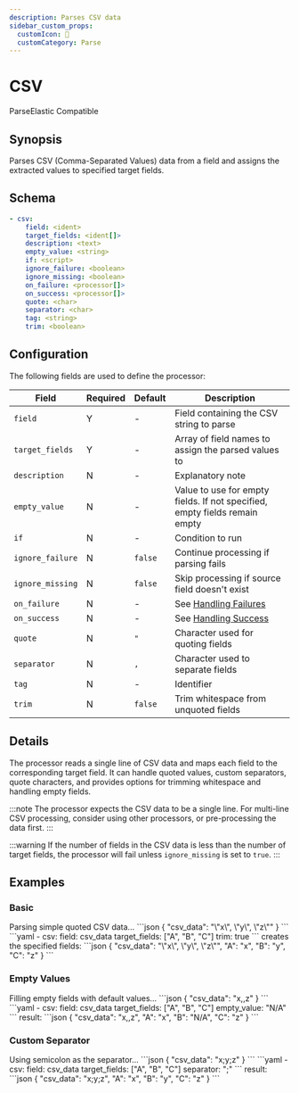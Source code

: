 ```yaml
---
description: Parses CSV data
sidebar_custom_props: 
  customIcon: 📄
  customCategory: Parse
---
```


# CSV

<span className="theme-doc-version-badge badge badge--primary">Parse</span><span className="theme-doc-version-badge badge badge--secondary">Elastic Compatible</span>

## Synopsis

Parses CSV (Comma-Separated Values) data from a field and assigns the extracted values to specified target fields.

## Schema

```yaml {2,3}
- csv:
    field: <ident>
    target_fields: <ident[]>
    description: <text>
    empty_value: <string>
    if: <script>
    ignore_failure: <boolean>
    ignore_missing: <boolean>
    on_failure: <processor[]>
    on_success: <processor[]>
    quote: <char>
    separator: <char>
    tag: <string>
    trim: <boolean>
```

## Configuration

The following fields are used to define the processor:

|Field|Required|Default|Description|
|---|---|---|---|
|`field`|Y|-|Field containing the CSV string to parse|
|`target_fields`|Y|-|Array of field names to assign the parsed values to|
|`description`|N|-|Explanatory note|
|`empty_value`|N|-|Value to use for empty fields. If not specified, empty fields remain empty|
|`if`|N|-|Condition to run|
|`ignore_failure`|N|`false`|Continue processing if parsing fails|
|`ignore_missing`|N|`false`|Skip processing if source field doesn't exist|
|`on_failure`|N|-|See [Handling Failures](../handling-failures.mdx)|
|`on_success`|N|-|See [Handling Success](../handling-success.mdx)|
|`quote`|N|`"`|Character used for quoting fields|
|`separator`|N|`,`|Character used to separate fields|
|`tag`|N|-|Identifier|
|`trim`|N|`false`|Trim whitespace from unquoted fields|

## Details

The processor reads a single line of CSV data and maps each field to the corresponding target field. It can handle quoted values, custom separators, quote characters, and provides options for trimming whitespace and handling empty fields.

:::note
The processor expects the CSV data to be a single line. For multi-line CSV processing, consider using other processors, or pre-processing the data first.
:::

:::warning
If the number of fields in the CSV data is less than the number of target fields, the processor will fail unless `ignore_missing` is set to `true`.
:::

## Examples

### Basic

<ExampleGrid>
  <CommentCol>
    Parsing simple quoted CSV data...
  </CommentCol>
  <CodeCol>
    ```json
    {
      "csv_data": "\"x\", \"y\", \"z\""
    }
    ```
    ```yaml
    - csv:
        field: csv_data
        target_fields: ["A", "B", "C"]
        trim: true
    ```
  </CodeCol>
  <CommentCol>
    creates the specified fields:
  </CommentCol>
  <CodeCol>
    ```json
    {
      "csv_data": "\"x\", \"y\", \"z\"",
      "A": "x",
      "B": "y",
      "C": "z"
    }
    ```
  </CodeCol>
</ExampleGrid>

### Empty Values

<ExampleGrid>
  <CommentCol>
    Filling empty fields with default values...
  </CommentCol>
  <CodeCol>
    ```json
    {
      "csv_data": "x,,z"
    }
    ```
    ```yaml
    - csv:
        field: csv_data
        target_fields: ["A", "B", "C"]
        empty_value: "N/A"
    ```
  </CodeCol>
  <CommentCol>
    result:
  </CommentCol>
  <CodeCol>
    ```json
    {
      "csv_data": "x,,z",
      "A": "x",
      "B": "N/A",
      "C": "z"
    }
    ```
  </CodeCol>
</ExampleGrid>

### Custom Separator

<ExampleGrid>
  <CommentCol>
    Using semicolon as the separator...
  </CommentCol>
  <CodeCol>
    ```json
    {
      "csv_data": "x;y;z"
    }
    ```
    ```yaml
    - csv:
        field: csv_data
        target_fields: ["A", "B", "C"]
        separator: ";"
    ```
  </CodeCol>
  <CommentCol>
    result:
  </CommentCol>
  <CodeCol>
    ```json
    {
      "csv_data": "x;y;z",
      "A": "x",
      "B": "y",
      "C": "z"
    }
    ```
  </CodeCol>
</ExampleGrid>
